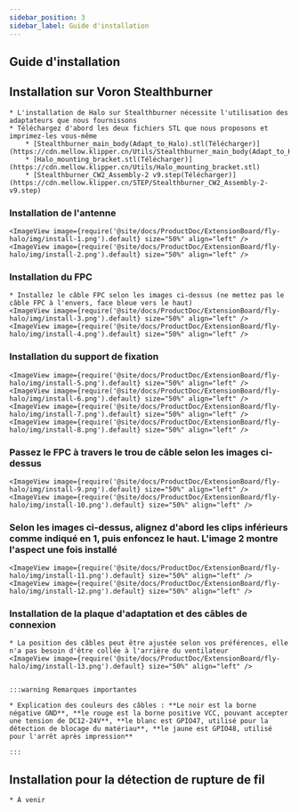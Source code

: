 ```yaml
---
sidebar_position: 3
sidebar_label: Guide d'installation
---
```





## Guide d'installation

## Installation sur Voron Stealthburner

    * L'installation de Halo sur Stealthburner nécessite l'utilisation des adaptateurs que nous fournissons
    * Téléchargez d'abord les deux fichiers STL que nous proposons et imprimez-les vous-même
        * [Stealthburner_main_body(Adapt_to_Halo).stl(Télécharger)](https://cdn.mellow.klipper.cn/Utils/Stealthburner_main_body(Adapt_to_Halo).stl)
        * [Halo_mounting_bracket.stl(Télécharger)](https://cdn.mellow.klipper.cn/Utils/Halo_mounting_bracket.stl)
        * [Stealthburner_CW2_Assembly-2 v9.step(Télécharger)](https://cdn.mellow.klipper.cn/STEP/Stealthburner_CW2_Assembly-2-v9.step)
    
    
### Installation de l'antenne
    <ImageView image={require('@site/docs/ProductDoc/ExtensionBoard/fly-halo/img/install-1.png').default} size="50%" align="left" />
    <ImageView image={require('@site/docs/ProductDoc/ExtensionBoard/fly-halo/img/install-2.png').default} size="50%" align="left" />

### Installation du FPC
    * Installez le câble FPC selon les images ci-dessus (ne mettez pas le câble FPC à l'envers, face bleue vers le haut)
    <ImageView image={require('@site/docs/ProductDoc/ExtensionBoard/fly-halo/img/install-3.png').default} size="50%" align="left" />
    <ImageView image={require('@site/docs/ProductDoc/ExtensionBoard/fly-halo/img/install-4.png').default} size="50%" align="left" />


### Installation du support de fixation

    <ImageView image={require('@site/docs/ProductDoc/ExtensionBoard/fly-halo/img/install-5.png').default} size="50%" align="left" />
    <ImageView image={require('@site/docs/ProductDoc/ExtensionBoard/fly-halo/img/install-6.png').default} size="50%" align="left" />
    <ImageView image={require('@site/docs/ProductDoc/ExtensionBoard/fly-halo/img/install-7.png').default} size="50%" align="left" />
    <ImageView image={require('@site/docs/ProductDoc/ExtensionBoard/fly-halo/img/install-8.png').default} size="50%" align="left" />

### Passez le FPC à travers le trou de câble selon les images ci-dessus

    <ImageView image={require('@site/docs/ProductDoc/ExtensionBoard/fly-halo/img/install-9.png').default} size="50%" align="left" />
    <ImageView image={require('@site/docs/ProductDoc/ExtensionBoard/fly-halo/img/install-10.png').default} size="50%" align="left" />

### Selon les images ci-dessus, alignez d'abord les clips inférieurs comme indiqué en 1, puis enfoncez le haut. L'image 2 montre l'aspect une fois installé

    <ImageView image={require('@site/docs/ProductDoc/ExtensionBoard/fly-halo/img/install-11.png').default} size="50%" align="left" />
    <ImageView image={require('@site/docs/ProductDoc/ExtensionBoard/fly-halo/img/install-12.png').default} size="50%" align="left" />


### Installation de la plaque d'adaptation et des câbles de connexion
    * La position des câbles peut être ajustée selon vos préférences, elle n'a pas besoin d'être collée à l'arrière du ventilateur
    <ImageView image={require('@site/docs/ProductDoc/ExtensionBoard/fly-halo/img/install-13.png').default} size="50%" align="left" />


    :::warning Remarques importantes

    * Explication des couleurs des câbles : **Le noir est la borne négative GND**, **le rouge est la borne positive VCC, pouvant accepter une tension de DC12-24V**, **le blanc est GPIO47, utilisé pour la détection de blocage du matériau**, **le jaune est GPIO48, utilisé pour l'arrêt après impression**

    :::

## Installation pour la détection de rupture de fil

    * À venir